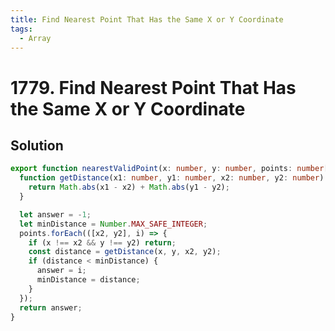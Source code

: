 ```yaml
---
title: Find Nearest Point That Has the Same X or Y Coordinate
tags:
  - Array
---
```


# 1779. Find Nearest Point That Has the Same X or Y Coordinate

<Badges>
  <LevelBadge level="easy" />
  <TopicBadge name="Array" slug="array" />
</Badges>

## Solution

```typescript filename="solution.ts" copy
export function nearestValidPoint(x: number, y: number, points: number[][]): number {
  function getDistance(x1: number, y1: number, x2: number, y2: number) {
    return Math.abs(x1 - x2) + Math.abs(y1 - y2);
  }

  let answer = -1;
  let minDistance = Number.MAX_SAFE_INTEGER;
  points.forEach(([x2, y2], i) => {
    if (x !== x2 && y !== y2) return;
    const distance = getDistance(x, y, x2, y2);
    if (distance < minDistance) {
      answer = i;
      minDistance = distance;
    }
  });
  return answer;
}
```

<ProblemLink
  codingSite="leetcode"
  href="https://leetcode.com/problems/find-nearest-point-that-has-the-same-x-or-y-coordinate"
  title="Find Nearest Point That Has the Same X or Y Coordinate"
/>

